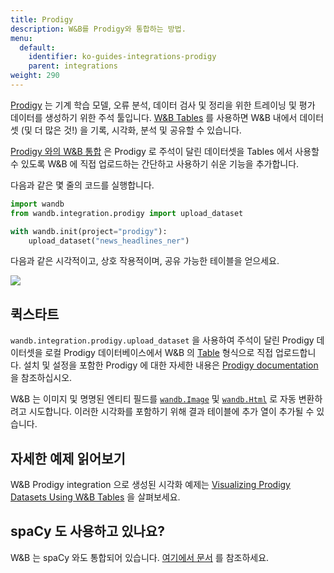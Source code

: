 ```yaml
---
title: Prodigy
description: W&B를 Prodigy와 통합하는 방법.
menu:
  default:
    identifier: ko-guides-integrations-prodigy
    parent: integrations
weight: 290
---
```


[Prodigy](https://prodi.gy/) 는 기계 학습 모델, 오류 분석, 데이터 검사 및 정리을 위한 트레이닝 및 평가 데이터를 생성하기 위한 주석 툴입니다. [W&B Tables](/ko/guides/models/tables/tables-walkthrough) 를 사용하면 W&B 내에서 데이터셋 (및 더 많은 것!) 을 기록, 시각화, 분석 및 공유할 수 있습니다.

[Prodigy 와의 W&B 통합](https://github.com/wandb/wandb/blob/master/wandb/integration/prodigy/prodigy.py) 은 Prodigy 로 주석이 달린 데이터셋을 Tables 에서 사용할 수 있도록 W&B 에 직접 업로드하는 간단하고 사용하기 쉬운 기능을 추가합니다.

다음과 같은 몇 줄의 코드를 실행합니다.

```python
import wandb
from wandb.integration.prodigy import upload_dataset

with wandb.init(project="prodigy"):
    upload_dataset("news_headlines_ner")
```

다음과 같은 시각적이고, 상호 작용적이며, 공유 가능한 테이블을 얻으세요.

<Frame>
    <img src="/images/integrations/prodigy_interactive_visual.png"  />
</Frame>

## 퀵스타트

`wandb.integration.prodigy.upload_dataset` 을 사용하여 주석이 달린 Prodigy 데이터셋을 로컬 Prodigy 데이터베이스에서 W&B 의 [Table](/ko/ref/python/data-types/table) 형식으로 직접 업로드합니다. 설치 및 설정을 포함한 Prodigy 에 대한 자세한 내용은 [Prodigy documentation](https://prodi.gy/docs/) 을 참조하십시오.

W&B 는 이미지 및 명명된 엔티티 필드를 [`wandb.Image`](/ko/ref/python/data-types/image) 및 [`wandb.Html`](/ko/ref/python/data-types/html) 로 자동 변환하려고 시도합니다. 이러한 시각화를 포함하기 위해 결과 테이블에 추가 열이 추가될 수 있습니다.

## 자세한 예제 읽어보기

W&B Prodigy integration 으로 생성된 시각화 예제는 [Visualizing Prodigy Datasets Using W&B Tables](https://wandb.ai/kshen/prodigy/reports/Visualizing-Prodigy-Datasets-Using-W-B-Tables--Vmlldzo5NDE2MTc) 을 살펴보세요.

## spaCy 도 사용하고 있나요?

W&B 는 spaCy 와도 통합되어 있습니다. [여기에서 문서](/ko/guides/integrations/spacy) 를 참조하세요.

